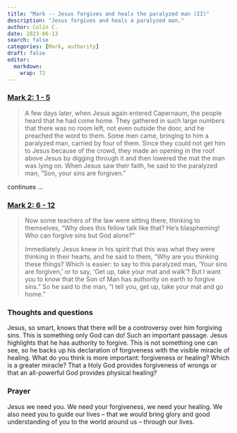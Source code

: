 ```yaml
---
title: "Mark -- Jesus forgives and heals the paralyzed man (II)"
description: "Jesus forgives and heals a paralyzed man."
author: Colin C.
date: 2023-06-13
search: false
categories: [Mark, authority]
draft: false
editor: 
  markdown: 
    wrap: 72
---
```


### [Mark 2: 1 - 5](https://www.bible.com/bible/111/MRK.2.NIV)

> A few days later, when Jesus again entered Capernaum, the people heard that he had come home. They gathered in such large numbers that there was no room left, not even outside the door, and he preached the word to them. Some men came, bringing to him a paralyzed man, carried by four of them. Since they could not get him to Jesus because of the crowd, they made an opening in the roof above Jesus by digging through it and then lowered the mat the man was lying on. When Jesus saw their faith, he said to the paralyzed man, “Son, your sins are forgiven.”

continues ... 

### [Mark 2: 6 - 12](https://www.bible.com/bible/111/MRK.2.NIV) 

> Now some teachers of the law were sitting there, thinking to themselves, “Why does this fellow talk like that? He’s blaspheming! Who can forgive sins but God alone?”\
>
> Immediately Jesus knew in his spirit that this was what they were thinking in their hearts, and he said to them, “Why are you thinking these things? Which is easier: to say to this paralyzed man, ‘Your sins are forgiven,’ or to say, ‘Get up, take your mat and walk’? But I want you to know that the Son of Man has authority on earth to forgive sins.” So he said to the man, “I tell you, get up, take your mat and go home.”

### Thoughts and questions

Jesus, so smart, knows that there will be a controversy over him forgiving sins.  This is something only God can do! Such an important passage.  Jesus highlights that he has authority to forgive.  This is not something one can see, so he backs up his declaration of forgiveness with the visible miracle of healing.  What do you think is more important: forgiveness or healing?  Which is a greater miracle?  That a Holy God provides forgiveness of wrongs or that an all-powerful God provides physical healing?


### Prayer

Jesus we need you.  We need your forgiveness, we need your healing.  We also need you to guide our lives -- that we would bring glory and good understanding of you to the world around us -- through our lives. 